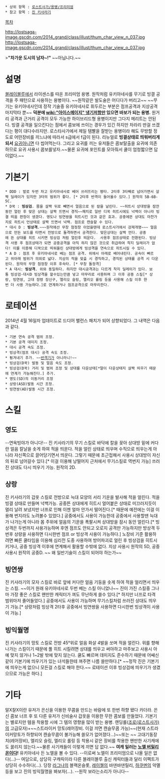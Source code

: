  * 상위 항목 : [[로스트사가/용병/프리미엄]]
 * 참고 항목 : [[진 키사라기]]

[[목차]]

http://lostsaga-image.gscdn.com/2014_grand/class/illust/thum_char_view_n_037.jpg
http://lostsaga-image.gscdn.com/2014_grand/class/illust/thum_char_view_o_037.jpg

>'''"차가운 도시의 남자~!"'''
~~아닙니다.~~

= 설명 =
[[블레이블루]]에서 라이센스를 따온 프리미엄 용병. 원작처럼 유키아네사를 무기로 빙결 공격을 주 패턴으로 사용하는 용병이다. ~~원작같은 발도술은 어디다가 버리고~~ ~~무기는 유키아네사인데 정작 기술중 유키아네사로 휘두르는 부분은 점프공격과 지상공격 마지막타 뿐~~ '''덕분에 [[wiki:"아이스메이지" 냉기저항]]만 있으면 바보가 되는 용병.''' 원거리 공격과 근거리 공격이 모두 가능한 하이브리드형 용병이지만 그다지 메리트는 안된다. 빙결 공격을 일으킨다는 점에서 콤보에 쓰이는 경우가 있긴 하지만 차라리 딴걸 쓰겠다는 평이 대다수라지만. 로스타사가에서 제일 템빨을 잘받는 용병이라 해도 무방할 정도로 어떤장비를 끼느냐에 따라서 s급에서 f급이 된다. 리뉴얼로 '''빙결상태로 띄워버리게 되서''' [[구미호(로스트사가)|요귀]]아니면 다 씹어먹는다. 그리고 요귀를 끼는 유저들은 콤보탈출을 요귀에 의존하므로 요귀 사용시 콤보를넣자.~~물론 요귀에 포인트를 모아줘서 쿨이 엄청짧으면 답이없다.~~

= 기본기 =
 * DDD : 발로 두번 차고 유키아네사로 베어 쓰러뜨리는 평타. 2타후 3타째로 넘어가면서 살짝 딜레이가 있지만 3타의 범위가 좋다. [* 2타후 반격이 들어올수 있다.] 원작의 5B-6B-5C.
 * D꾹 : '''빙상검'''. 몸을 살짝 뒤로 빼면서 얼음으로 된 칼을 날린다. ~~히트시 상대방을 잠깐동안 얼린 후 맞은 상대는 살짝 뜨면서 경직~~패치로 일반 디꾹 히트시에도 넉백이 아니라 빙결 띄움 판정이 생겼다. 영도나 빙연쌍을 히트시킨 것과 같은 효과. 공중에뜬 상대도 마찬가지로 히트시 언상태로 살짝 뜨면서 넉백. 점프로 캔슬할 수 있다.
 * 대시 D : '''빙상격'''.~~~원작에선 무창 첨정창 이었을텐데 로스트사가에서 강제개명~~~ 얼음으로 만든 보드를 타면서 전방으로 돌격하면서 공격한다. 맞은상대는 살짝 언다. 공중에 뜬 상대를 히트 시키면 빙상검 처럼 얼린후 띄운다.  사용후 점프상태로 전환된다. 빙상격 사용 후 점프상태가 되면 공중공격을 아직 하지 않은 것으로 취급하여 착지 딜레이가 없다! 이를 이용해 디꾹으로 띄워올린 상대방에게 빙상격을 연속으로 히트시킬 수 있다.
 * A D : 점프 후 유키아네사로 베는 점프 공격. 위에서 아래로 베어내린다. 공속이 빠르고 위아래 범위가 의외로 넓다. 지상의 적을 맞출 시 경직하고, 경직된 상태를 공격 시 다운된다. 원작의 무창 첨정창 이후 후속타. [* 무창 돌정격]
 * A 대시: '''빙상격'''. 위와 동일하다. 하지만 대시공격과는 다르게 착지 딜레이가 있다. 보통 빙상검-대시D 빙상격을 할수있는만큼 넣고 마무리로 사용하며 그 이후 공중 스킬[* 상랑, 빙연쌍, 고대 정령 장신구, 엘리오 슬링, 엘리오 롤링 등을 사용해 스킬 이후 한번 더 사용 가능하다.]로 연계하거나 점프공격으로 마무리한다.

= 로테이션 =
2014년 4월 16일자 업데이트로 드디어 밸런스 패치가 되어 상향되었다.
그 내역은 다음과 같다.

 * 기본 연속 공격 범위 조정.
 * 기본 공격 데미지 조정.
 * 대시 공격 속도 조정.
 * 빙상격(점프 대시) 공격 속도 조정.
 * 튕겨내기 추가. ~~[[하쿠멘(로스트사가)|반격]]기가 아니라니!~~
 * 빙상검(D꾹) 발동 및 얼음 속도 조정.
 * 빙상검(D꾹) 거리 및 범위 조정 및 상대를 다운상태[*말이 다운상태지 살짝 띄우기 때문에 연계가 가능해진다.] 추가.
 * 영도(SD)의 이동거리 조정
 * 상랑(ASD)발동 시간 조정.
 * 빙연쌍(AD)발동 시간 조정.

= 스킬 =
== 영도 ==
--연옥빙야가 아니다!-- 진 키사라기의 무기 스킬로 바닥에 칼을 꽂아 상대방 밑에 커다란 얼음 칼날을 솟게 하여 적을 띄운다. 적을 얼린 상태로 띄우며 수직으로 띄우는게 아니라 자신쪽으로 끌어당기면서 띄운다. 그렇기 때문에 초근접해서 사용시 상대방이 자신의 뒤로 넘어갈수 있다.[* 이걸 이용해 낭떨어지 근처에서 무기스킬로 역번지 가능] 쓰러진 상대도 다시 띄우기 가능. 원작의 2D.

== 상랑 ==
진 키사라기의 갑옷 스킬로 전방으로 늑대 모양의 서리 기운을 발사해 적을 얼린다. 적을 빙결 상태로 만들며 넉백가능. 공중뜬 상대에게 히트시 얼어붙은 상태로 미끄러지듯이 멀리 날려 보냈지만 너프로 인해 이젠 얼마 안가서 떨어진다.[* 때문에 예전에는 이걸 이용해 번지라도 노려볼수 있었다.] 공중에서도 사용이 가능한데 공중에서 사용할땐 늑대가 나가는게 아니라 몸 주위에 얼음의 기운을 폭팔시켜 상대방을 잠시 동안 얼린다.[* 빙상격은 두번까지 사용가능하며 후엔 점프도 안되고 오로지 공격만 가능하지만 방상격 두번후 상랑을 사용하면 다시한번 점프 or 빙상격 사용이 가능하다.] 노장비 기준 활용하려면 빠른 쿨타임을 이용해 심리전 도중 사용하여 방어파괴로 얼린 후 빙상검을 히트시키거나, 공중 빙상격 이후에 연계해서 활용할 수밖에 없다. 지상 사용시 원작의 5D, 공중 사용시 원작의 공중D. ~~ 왜 일반기술이 스킬이 되어야 하는가~~

== 빙연쌍 ==
진 키사라기의 모자 스킬로 바로 앞에 커다란 얼음 기둥을 솟게 하여 적을 얼리면서 띄우는 스킬. ~~이거 원래 유키아네사로 두번 베는 스킬 아니었나~~ 진이 가진 스킬중 그나마 가장 좋은 스킬로 왠만한 캐릭터가 껴도 무난하게 쓸수 있다.[* 하지만 너프로 타격 범위마저 줄어들었다.] 공중에서도 사용이 가능하며 무기스킬처럼 쓰러진 상대도 띄우기 가능.[* 상랑처럼 빙상격 2타후 공중에서 빙연쌍을 사용하면 다시한번 빙상격이 사용이 가능.]

== 빙익월명 ==
진 키사라기의 망토 스킬로 전방 45°위로 얼음 화살 4발을 쏘며 적을 얼린다. 위를 향해 나가는 스킬이기 때문에 풀 히트 시킬려면 상대를 띄우고 써야하고 마주보고 사용시 아예 맞지 않거나 1~2발 밖에 맞지 않는다. 쿨도 빠르며 데미지도 준수하기 때문에 어쌔신같이 기본기에 띄우기가 있는 녀석들한테 껴주면 나름 쓸만하다.[* ~~정작 진은 기본기에 띄우는게 없으니 모든걸 스킬로 해야 한다.~~ 로테이션 이후 빙상검에 띄우기가 생겼으므로 가능은 하다.] 

= 기타 =
말X찰X이란 유저가 은신을 이용한 무콤을 만드는 바람에 또 한번 하향 됐다 카더라. 은신 콤보 너프 후 또 다른 유저가 신비술사 갑옷을 이용한 무한 콤보를 만들었다.
기본기는 별로지만 템을 착용할 시에 그 템의 영향을 많이 받는 용병. 랜딩롤([[조로(로스트사가)]]의 고급모자)+~~스트라이커 망토(레어장비. 이걸 끼면 캔슬무콤 가능)~~(현재 스트라이커망토가 하향되어 캔슬무콤이 불가능해 쓸모가 없어졌다...)~~또는 ~~ 고대기동장치(레어장비), 엘리오 슬링, 엘리오 롤링 등 착용시 같은 장비를 착용한 왠만한 사기캐에도 꿇리지 않는다.~~물론 사기캐들이 이렇게 끼면 답 없다.~~
'''여캐 일러는 [[노엘 버밀리온]]이다!''' 유키아네사 든 노엘을 볼 수 있다. --이로써 노엘이 프리미엄으로 나올 일은 없다(...)--
여담으로, 상당히 구캐릭이라 다른 블레이블루 출신 캐릭터들과 달리 이펙트가 상당히 수수하다(...). 당장 [[라그나]]의 블랙온슬롯, [[레이첼(로스트사가)|레이첼]]의 바덴바덴릴리, [[하쿠멘(로스트사가)|하쿠멘]]의 악멸 등을 보고 진의 빙익월명을 봐보자(...). --원작 보라는소리가 아니다--
